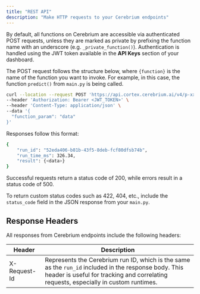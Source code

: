 ```yaml
---
title: "REST API"
description: "Make HTTP requests to your Cerebrium endpoints"
---
```


By default, all functions on Cerebrium are accessible via authenticated POST requests, unless they are marked as private by prefixing the function name with an underscore (e.g. `_private_function()`). Authentication is handled using the JWT token available in the **API Keys** section of your dashboard.

The POST request follows the structure below, where `{function}` is the name of the function you want to invoke. For example, in this case, the function `predict()` from `main.py` is being called.

```bash
curl --location --request POST 'https://api.cortex.cerebrium.ai/v4/p-xxxxx/{app-name}/{function}' \
--header 'Authorization: Bearer <JWT_TOKEN>' \
--header 'Content-Type: application/json' \
--data '{
  "function_param": "data"
}'
```

Responses follow this format:

```bash
{
    "run_id": "52eda406-b81b-43f5-8deb-fcf80dfsb74b",
    "run_time_ms": 326.34,
    "result": {<data>}
}
```

Successful requests return a status code of 200, while errors result in a status code of 500.

To return custom status codes such as 422, 404, etc., include the `status_code` field in the JSON response from your `main.py`.

## Response Headers

All responses from Cerebrium endpoints include the following headers:

| Header | Description |
| ------ | ----------- |
| X-Request-Id | Represents the Cerebrium run ID, which is the same as the `run_id` included in the response body. This header is useful for tracking and correlating requests, especially in custom runtimes. |
